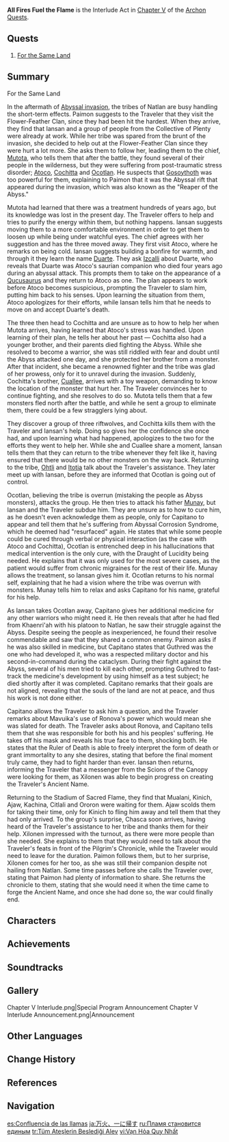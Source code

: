 {{Act Infobox
|image          = Story Card Chapter V Interlude.png
|type           = Archon
|chapter        = Chapter V
|actNum         = Interlude
|prev           = The Rainbow Destined to Burn
|next           = Incandescent Ode of Resurrection
|ARReq          = 40
|rep            = 
|repAmt         = 
|repOrder       = 
}}
'''All Fires Fuel the Flame''' is the Interlude Act in [[Chapter V]] of the [[Archon Quest]]s.

==Quests==
# [[For the Same Land]]

==Summary==
;For the Same Land

In the aftermath of [[The Rainbow Destined to Burn|Abyssal invasion]], the tribes of Natlan are busy handling the short-term effects. Paimon suggests to the Traveler that they visit the Flower-Feather Clan, since they had been hit the hardest. When they arrive, they find that Iansan and a group of people from the Collective of Plenty were already at work. While her tribe was spared from the brunt of the invasion, she decided to help out at the Flower-Feather Clan since they were hurt a lot more. She asks them to follow her, leading them to the chief, [[Mutota]], who tells them that after the battle, they found several of their people in the wilderness, but they were suffering from post-traumatic stress disorder; [[Atoco]], [[Cochitta]] and [[Ocotlan]]. He suspects that [[Gosoythoth]] was too powerful for them, explaining to Paimon that it was the Abyssal rift that appeared during the invasion, which was also known as the "Reaper of the Abyss."

Mutota had learned that there was a treatment hundreds of years ago, but its knowledge was lost in the present day. The Traveler offers to help and tries to purify the energy within them, but nothing happens. Iansan suggests moving them to a more comfortable environment in order to get them to loosen up while being under watchful eyes. The chief agrees with her suggestion and has the three moved away. They first visit Atoco, where he remarks on being cold. Iansan suggests building a bonfire for warmth, and through it they learn the name [[Duarte]]. They ask [[Izcalli]] about Duarte, who reveals that Duarte was Atoco's saurian companion who died four years ago during an abyssal attack. This prompts them to take on the appearance of a [[Qucusaurus]] and they return to Atoco as one. The plan appears to work before Atoco becomes suspicious, prompting the Traveler to slam him, putting him back to his senses. Upon learning the situation from them, Atoco apologizes for their efforts, while Iansan tells him that he needs to move on and accept Duarte's death.

The three then head to Cochitta and are unsure as to how to help her when Mutota arrives, having learned that Atoco's stress was handled. Upon learning of their plan, he tells her about her past &mdash; Cochitta also had a younger brother, and their parents died fighting the Abyss. While she resolved to become a warrior, she was still riddled with fear and doubt until the Abyss attacked one day, and she protected her brother from a monster. After that incident, she became a renowned fighter and the tribe was glad of her prowess, only for it to unravel during the invasion. Suddenly, Cochitta's brother, [[Cuallee]], arrives with a toy weapon, demanding to know the location of the monster that hurt her. The Traveler convinces her to continue fighting, and she resolves to do so. Mutota tells them that a few monsters fled north after the battle, and while he sent a group to eliminate them, there could be a few stragglers lying about.

They discover a group of three riftwolves, and Cochitta kills them with the Traveler and Iansan's help. Doing so gives her the confidence she once had, and upon learning what had happened, apologizes to the two for the efforts they went to help her. While she and Cuallee share a moment, Iansan tells them that they can return to the tribe whenever they felt like it, having ensured that there would be no other monsters on the way back. Returning to the tribe, [[Ohtli]] and [[Itotia]] talk about the Traveler's assistance. They later meet up with Iansan, before they are informed that Ocotlan is going out of control.

Ocotlan, believing the tribe is overrun (mistaking the people as Abyss monsters), attacks the group. He then tries to attack his father [[Munay]], but Iansan and the Traveler subdue him. They are unsure as to how to cure him, as he doesn't even acknowledge them as people, only for Capitano to appear and tell them that he's suffering from Abyssal Corrosion Syndrome, which he deemed had "resurfaced" again. He states that while some people could be cured through verbal or physical interaction (as the case with Atoco and Cochitta), Ocotlan is entrenched deep in his hallucinations that medical intervention is the only cure, with the Draught of Lucidity being needed. He explains that it was only used for the most severe cases, as the patient would suffer from chronic migraines for the rest of their life. Munay allows the treatment, so Iansan gives him it. Ocotlan returns to his normal self, explaining that he had a vision where the tribe was overrun with monsters. Munay tells him to relax and asks Capitano for his name, grateful for his help.

As Iansan takes Ocotlan away, Capitano gives her additional medicine for any other warriors who might need it. He then reveals that after he had fled from Khaenri'ah with his platoon to Natlan, he saw their struggle against the Abyss. Despite seeing the people as inexperienced, he found their resolve commendable and saw that they shared a common enemy. Paimon asks if he was also skilled in medicine, but Capitano states that Guthred was the one who had developed it, who was a respected military doctor and his second-in-command during the cataclysm. During their fight against the Abyss, several of his men tried to kill each other, prompting Guthred to fast-track the medicine's development by using himself as a test subject; he died shortly after it was completed. Capitano remarks that their goals are not aligned, revealing that the souls of the land are not at peace, and thus his work is not done either.

Capitano allows the Traveler to ask him a question, and the Traveler remarks about Mavuika's use of Ronova's power which would mean she was slated for death. The Traveler asks about Ronova, and Capitano tells them that she was responsible for both his and his peoples' suffering. He takes off his mask and reveals his true face to them, shocking both. He states that the Ruler of Death is able to freely interpret the form of death or grant immortality to any she desires, stating that before the final moment truly came, they had to fight harder than ever. Iansan then returns, informing the Traveler that a messenger from the Scions of the Canopy were looking for them, as Xilonen was able to begin progress on creating the Traveler's Ancient Name.

Returning to the Stadium of Sacred Flame, they find that Mualani, Kinich, Ajaw, Kachina, Citlali and Ororon were waiting for them. Ajaw scolds them for taking their time, only for Kinich to fling him away and tell them that they had only arrived. To the group's surprise, Chasca soon arrives, having heard of the Traveler's assistance to her tribe and thanks them for their help. Xilonen impressed with the turnout, as there were more people than she needed. She explains to them that they would need to talk about the Traveler's feats in front of the Pilgrim's Chronicle, while the Traveler would need to leave for the duration. Paimon follows them, but to her surprise, Xilonen comes for her too, as she was still their companion despite not hailing from Natlan. Some time passes before she calls the Traveler over, stating that Paimon had plenty of information to share. She returns the chronicle to them, stating that she would need it when the time came to forge the Ancient Name, and once she had done so, the war could finally end.

==Characters==
{{Character Appearances|All Fires Fuel the Flame|type=Act}}

==Achievements==
{{Achievement Topic Table|quest=All Fires Fuel the Flame}}

==Soundtracks==
{{Soundtracks by Category Table|type=quest}}

==Gallery==
<gallery>
Chapter V Interlude.png|Special Program Announcement
Chapter V Interlude Announcement.png|Announcement
</gallery>

==Other Languages==
{{Other Languages
|en       = All Fires Fuel the Flame
|zhs      = 万火归一
|zhs_rm   = Wànhuǒ Guī Yī
|zht      = 萬火歸一
|zht_rm   = Wànhuǒ Guī Yī
|zh_tl    = All Fires Return to One
|ja       = 万火、一に帰す
|ja_rm    = Banka, Ichi ni Kisu<ref>YouTube: [https://www.youtube.com/watch?v=GETTrh8DbMQ Ver.5.2「魂と炎のウォーベン」予告番組]</ref>
|ja_tl    = All Fires Return to One
|ko       = 모든 불은 하나로
|ko_tl    = 
|es       = Confluencia de las llamas
|es_tl    = Confluence of Flames
|fr       = Les flammes unifiées
|fr_tl    = Unified Flames
|ru       = Пламя становится единым
|ru_tl    = The Flame Becomes One
|th       = รวมไฟเป็นหนึ่งเดียว
|th_rm    = 
|th_tl    = 
|vi       = Vạn Hỏa Quy Nhất
|vi_tl    = 
|de       = Alle Flammen sind eins
|de_tl    = All Flames Are One
|id       = Api Semesta Menjadi Satu
|id_tl    = 
|pt       = Todas as Chamas Unidas como Uma
|pt_tl    = All Flames United as One
|tr       = Tüm Alevler Bir Arada
|tr_tl    = 
|it       = Ogni fuoco alimenta la Fiamma
|it_tl    = 
}}

==Change History==
{{Change History|5.2}}

==References==
{{Reflist}}

==Navigation==
{{Archon Quest Navbox|Chapter V}}

[[es:Confluencia de las llamas]]
[[ja:万火、一に帰す]]
[[ru:Пламя становится единым]]
[[tr:Tüm Ateşlerin Beslediği Alev]]
[[vi:Vạn Hỏa Quy Nhất]]
